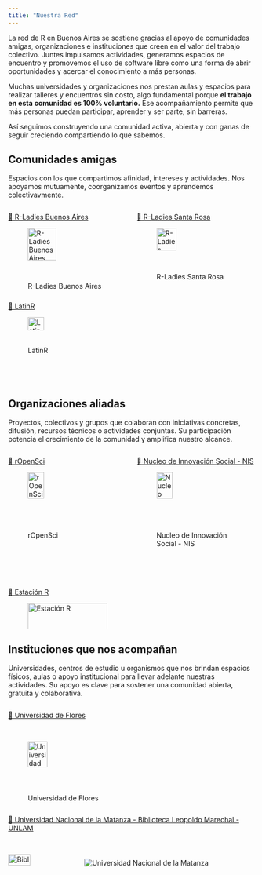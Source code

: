```yaml
---
title: "Nuestra Red"
---
```


La red de R en Buenos Aires se sostiene gracias al apoyo de comunidades amigas, organizaciones e instituciones que creen en el valor del trabajo colectivo. Juntes impulsamos actividades, generamos espacios de encuentro y promovemos el uso de software libre como una forma de abrir oportunidades y acercar el conocimiento a más personas.

Muchas universidades y organizaciones nos prestan aulas y espacios para realizar talleres y encuentros sin costo, algo fundamental porque **el trabajo en esta comunidad es 100% voluntario.** Ese acompañamiento permite que más personas puedan participar, aprender y ser parte, sin barreras.

Así seguimos construyendo una comunidad activa, abierta y con ganas de seguir creciendo compartiendo lo que sabemos.

## Comunidades amigas

Espacios con los que compartimos afinidad, intereses y actividades. Nos apoyamos mutuamente, coorganizamos eventos y aprendemos colectivavmente.

::::: columns
::: {.column width="50%"}
[🔗 R-Ladies Buenos Aires](https://github.com/RLadies-BA)

![R-Ladies Buenos Aires](https://avatars.githubusercontent.com/u/38664570?s=200&v=4){width="60%"}
:::

::: {.column width="50%"}
[🔗 R-Ladies Santa Rosa](https://www.meetup.com/rladies-santa-rosa/A)

![R-Ladies Santa Rosa](image/rladies.png){width="50%"}
:::
:::::

::::: columns
::: {.column width="50%"}
[🔗 LatinR](https://github.com/LatinR)

![LatinR](https://github.com/LatinR/identidad-visual-latinR/blob/master/LatinR_hex_principal.png?raw=true){width="45%"}
:::

::: {.column width="50%"}
:::
:::::

<br> <br>

## Organizaciones aliadas

Proyectos, colectivos y grupos que colaboran con iniciativas concretas, difusión, recursos técnicos o actividades conjuntas. Su participación potencia el crecimiento de la comunidad y amplifica nuestro alcance.

::::: columns
::: {.column width="50%"}
[🔗 rOpenSci](https://ropensci.org/)

![rOpenSci](https://raw.githubusercontent.com/ropensci/logos/master/stickers/blue_short_hexsticker.png){width="45%"}
:::

::: {.column width="50%"}
[🔗 Nucleo de Innovación Social - NIS](https://nucleodeinnovacionsocial.com.ar/)

![Nucleo de Innovación Social - NIS](image/NIShex.png){width="45%"}
:::
:::::

::::: columns
::: {.column width="50%"}
[🔗 Estación R](https://ropensci.org/)

![Estación R](image/estacionr.png){width="100%"}
:::

::: {.column width="50%"}
:::
:::::

## Instituciones que nos acompañan

Universidades, centros de estudio u organismos que nos brindan espacios físicos, aulas o apoyo institucional para llevar adelante nuestras actividades. Su apoyo es clave para sostener una comunidad abierta, gratuita y colaborativa.

::::: columns
::: {.column width="50%"}
[🔗 Universidad de Flores](https://www.uflouniversidad.edu.ar/)

<br>

![Universidad de Flores](image/uflo.png){width="50%"}
:::

::: {.column width="50%"}
:::
:::::

:::: columns
::: {.column width="100%"}
[🔗 Universidad Nacional de la Matanza - Biblioteca Leopoldo Marechal - UNLAM](https://www.unlam.edu.ar/)

<br>

![Biblioteca Leopoldo Marechal - UNLAM](image/bibliotecaunlam.png){width="30%"} ![Universidad Nacional de la Matanza](image/unlam.png)
:::
::::
